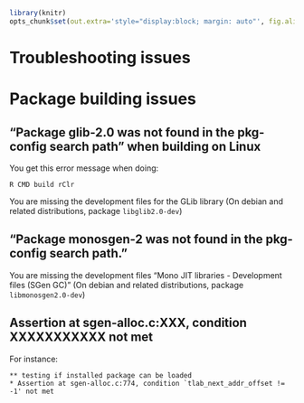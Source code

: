<!--
%\VignetteEngine{knitr}
%\VignetteIndexEntry{Troubleshooting issues}
-->

```r
library(knitr)
opts_chunk$set(out.extra='style="display:block; margin: auto"', fig.align="center")
```

Troubleshooting issues
=======================================

# Package building issues

## "Package glib-2.0 was not found in the pkg-config search path" when building on Linux

You get this error message when doing:

```
R CMD build rClr
```

You are missing the development files for the GLib library (On debian and related distributions, package `libglib2.0-dev`)

## "Package monosgen-2 was not found in the pkg-config search path."

You are missing the development files "Mono JIT libraries - Development files (SGen GC)" (On debian and related distributions, package `libmonosgen2.0-dev`) 


## Assertion at sgen-alloc.c:XXX, condition XXXXXXXXXXX not met

For instance:

```
** testing if installed package can be loaded
* Assertion at sgen-alloc.c:774, condition `tlab_next_addr_offset != -1' not met
```


